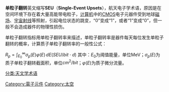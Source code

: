 {{noteTA
|1=zh-cn:空间; zh-tw:太空; zh-hk:太空;
|G1=Aero
}}

'''单粒子翻转'''英文缩写'''SEU'''（'''Single-Event Upsets'''），航天电子学术语，原因是在空间环境下存在着大量高能带电粒子，[[计算机|计算机]]中的[[CMOS|CMOS]]电子元器件受到地球[[磁场|磁场]]、[[宇宙射线|宇宙射线]]等照射，引起电位状态的跳变，“0”变成“1”，或者“1”变成“0”，但一般不会造成器件的物理性损伤。

单粒子翻转指标用单粒子翻转率来描述，单粒子翻转率是器件每天每位发生单粒子翻转的概率，计算质子单粒子翻转率的一般性公式：

<math>R_p=\int_{E_0}^{\infty} \sigma_p(E)\varphi(E)\, dE  (SEU/bit \cdot d)</math>
其中：<math>E_0</math>为阈值能量，单位MeV；<math>\sigma_p(E)</math>为质子单粒子翻转截面积，单位<math>cm^2/bit</math>；<math>\varphi(E)</math>为质子微分流量。

[[Category:電子元件|Category:電子元件]]
[[Category:太空|Category:太空]]
[[分类:天文学术语|分类:天文学术语]]